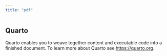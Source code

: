 ```yaml
---
title: "pdf"
---
```


## Quarto

Quarto enables you to weave together content and executable code into a finished document. To learn more about Quarto see <https://quarto.org>.
